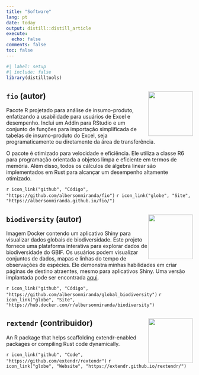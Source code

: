 ```yaml
---
title: "Software"
lang: pt
date: today
output: distill::distill_article
execute:
  echo: false
comments: false
toc: false
---
```


```r
#| label: setup
#| include: false
library(distilltools)
```

## `fio` (autor) <img src="https://raw.githubusercontent.com/albersonmiranda/fio/main/man/figures/leontief.jpg?raw=true" align="right" alt="" width="120" />

Pacote R projetado para análise de insumo-produto, enfatizando a usabilidade para usuários de Excel e desempenho. Inclui um Addin para RStudio e um conjunto de funções para importação simplificada de tabelas de insumo-produto do Excel, seja programaticamente ou diretamente da área de transferência.

O pacote é otimizado para velocidade e eficiência. Ele utiliza a classe R6 para programação orientada a objetos limpa e eficiente em termos de memória. Além disso, todos os cálculos de álgebra linear são implementados em Rust para alcançar um desempenho altamente otimizado.

`r icon_link("github", "Código", "https://github.com/albersonmiranda/fio")`
`r icon_link("globe", "Site", "https://albersonmiranda.github.io/fio/")`

## `biodiversity` (autor) <img src="assets/img/globalbiodiversity.png" align="right" alt="" width="120" />

Imagem Docker contendo um aplicativo Shiny para visualizar dados globais de biodiversidade. Este projeto fornece uma plataforma interativa para explorar dados de biodiversidade do GBIF. Os usuários podem visualizar conjuntos de dados, mapas e linhas do tempo de observações de espécies. Ele demonstra minhas habilidades em criar páginas de destino atraentes, mesmo para aplicativos Shiny. Uma versão implantada pode ser encontrada [aqui](https://albersonmiranda.shinyapps.io/Global_Biodiversity/).

`r icon_link("github", "Código", "https://github.com/albersonmiranda/global_biodiversity")`
`r icon_link("globe", "Site", "https://hub.docker.com/r/albersonmiranda/biodiversity")`

## `rextendr` (contribuidor) <img src="https://raw.githubusercontent.com/extendr/rextendr/main/man/figures/rextendr-logo.png" align="right" alt="" width="120" />

An R package that helps scaffolding extendr-enabled packages or compiling Rust code dynamically.

`r icon_link("github", "Code", "https://github.com/extendr/rextendr")`
`r icon_link("globe", "Website", "https://extendr.github.io/rextendr/")`
